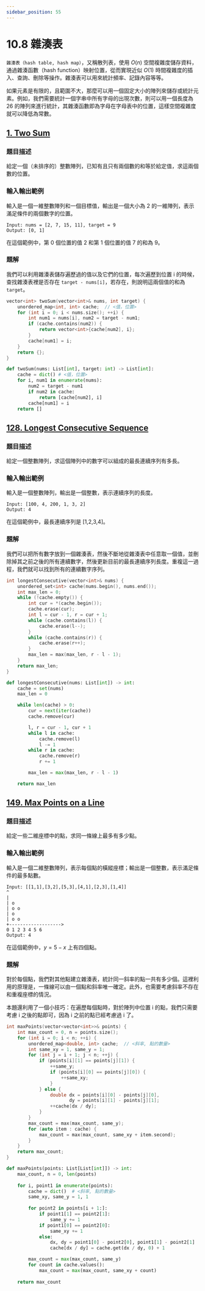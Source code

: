 ```yaml
---
sidebar_position: 55
---
```


# 10.8 雜湊表

`雜湊表（hash table, hash map）`，又稱散列表，使用 $O(n)$ 空間複雜度儲存資料，通過雜湊函數（hash function）映射位置，從而實現近似 $O(1)$ 時間複雜度的插入、查詢、刪除等操作。雜湊表可以用來統計頻率、記錄內容等等。

如果元素是有限的，且範圍不大，那麼可以用一個固定大小的陣列來儲存或統計元素。例如，我們需要統計一個字串中所有字母的出現次數，則可以用一個長度為 26 的陣列來進行統計，其雜湊函數即為字母在字母表中的位置，這樣空間複雜度就可以降低為常數。

## [1. Two Sum](https://leetcode.com/problems/two-sum/)

### 題目描述

給定一個（未排序的）整數陣列，已知有且只有兩個數的和等於給定值，求這兩個數的位置。

### 輸入輸出範例

輸入是一個一維整數陣列和一個目標值，輸出是一個大小為 2 的一維陣列，表示滿足條件的兩個數字的位置。

```
Input: nums = [2, 7, 15, 11], target = 9
Output: [0, 1]
```

在這個範例中，第 0 個位置的值 2 和第 1 個位置的值 7 的和為 9。

### 題解

我們可以利用雜湊表儲存遍歷過的值以及它們的位置，每次遍歷到位置 i 的時候，查找雜湊表裡是否存在 `target - nums[i]`，若存在，則說明這兩個值的和為 `target`。

<Tabs>
<TabItem value="cpp" label="C++">

```cpp
vector<int> twoSum(vector<int>& nums, int target) {
    unordered_map<int, int> cache;  // <值，位置>
    for (int i = 0; i < nums.size(); ++i) {
        int num1 = nums[i], num2 = target - num1;
        if (cache.contains(num2)) {
            return vector<int>{cache[num2], i};
        }
        cache[num1] = i;
    }
    return {};
}
```

</TabItem>
<TabItem value="py" label="Python">

```py
def twoSum(nums: List[int], target: int) -> List[int]:
    cache = dict() # <值，位置>
    for i, num1 in enumerate(nums):
        num2 = target - num1
        if num2 in cache:
            return [cache[num2], i]
        cache[num1] = i
    return []
```

</TabItem>

</Tabs>

## [128. Longest Consecutive Sequence](https://leetcode.com/problems/longest-consecutive-sequence/)

### 題目描述

給定一個整數陣列，求這個陣列中的數字可以組成的最長連續序列有多長。

### 輸入輸出範例

輸入是一個整數陣列，輸出是一個整數，表示連續序列的長度。

```
Input: [100, 4, 200, 1, 3, 2]
Output: 4
```

在這個範例中，最長連續序列是 [1,2,3,4]。

### 題解

我們可以把所有數字放到一個雜湊表，然後不斷地從雜湊表中任意取一個值，並刪除掉其之前之後的所有連續數字，然後更新目前的最長連續序列長度。重複這一過程，我們就可以找到所有的連續數字序列。

<Tabs>
<TabItem value="cpp" label="C++">

```cpp
int longestConsecutive(vector<int>& nums) {
    unordered_set<int> cache(nums.begin(), nums.end());
    int max_len = 0;
    while (!cache.empty()) {
        int cur = *(cache.begin());
        cache.erase(cur);
        int l = cur - 1, r = cur + 1;
        while (cache.contains(l)) {
            cache.erase(l--);
        }
        while (cache.contains(r)) {
            cache.erase(r++);
        }
        max_len = max(max_len, r - l - 1);
    }
    return max_len;
}
```

</TabItem>
<TabItem value="py" label="Python">

```py
def longestConsecutive(nums: List[int]) -> int:
    cache = set(nums)
    max_len = 0

    while len(cache) > 0:
        cur = next(iter(cache))
        cache.remove(cur)

        l, r = cur - 1, cur + 1
        while l in cache:
            cache.remove(l)
            l -= 1
        while r in cache:
            cache.remove(r)
            r += 1

        max_len = max(max_len, r - l - 1)

    return max_len

```

</TabItem>

</Tabs>

## [149. Max Points on a Line](https://leetcode.com/problems/max-points-on-a-line/)

### 題目描述

給定一些二維座標中的點，求同一條線上最多有多少點。

### 輸入輸出範例

輸入是一個二維整數陣列，表示每個點的橫縱座標；輸出是一個整數，表示滿足條件的最多點數。

```
Input: [[1,1],[3,2],[5,3],[4,1],[2,3],[1,4]]
^
|
| o
| o o
| o
| o o
+------------------->
0 1 2 3 4 5 6
Output: 4
```

在這個範例中，$y = 5 - x$ 上有四個點。

### 題解

對於每個點，我們對其他點建立雜湊表，統計同一斜率的點一共有多少個。這裡利用的原理是，一條線可以由一個點和斜率唯一確定。此外，也需要考慮斜率不存在和重複座標的情況。

本題還利用了一個小技巧：在遍歷每個點時，對於陣列中位置 i 的點，我們只需要考慮 i 之後的點即可，因為 i 之前的點已經考慮過 i 了。

<Tabs>
<TabItem value="cpp" label="C++">

```cpp
int maxPoints(vector<vector<int>>& points) {
    int max_count = 0, n = points.size();
    for (int i = 0; i < n; ++i) {
        unordered_map<double, int> cache;  // <斜率, 點的數量>
        int same_xy = 1, same_y = 1;
        for (int j = i + 1; j < n; ++j) {
            if (points[i][1] == points[j][1]) {
                ++same_y;
                if (points[i][0] == points[j][0]) {
                    ++same_xy;
                }
            } else {
                double dx = points[i][0] - points[j][0],
                       dy = points[i][1] - points[j][1];
                ++cache[dx / dy];
            }
        }
        max_count = max(max_count, same_y);
        for (auto item : cache) {
            max_count = max(max_count, same_xy + item.second);
        }
    }
    return max_count;
}
```

</TabItem>
<TabItem value="py" label="Python">

```py
def maxPoints(points: List[List[int]]) -> int:
    max_count, n = 0, len(points)
    
    for i, point1 in enumerate(points):
        cache = dict()  # <斜率, 點的數量>
        same_xy, same_y = 1, 1
        
        for point2 in points[i + 1:]:
            if point1[1] == point2[1]:
                same_y += 1
            if point1[0] == point2[0]:
                same_xy += 1
            else:
                dx, dy = point1[0] - point2[0], point1[1] - point2[1]
                cache[dx / dy] = cache.get(dx / dy, 0) + 1

        max_count = max(max_count, same_y)
        for count in cache.values():
            max_count = max(max_count, same_xy + count)
    
    return max_count

```

</TabItem>

</Tabs>